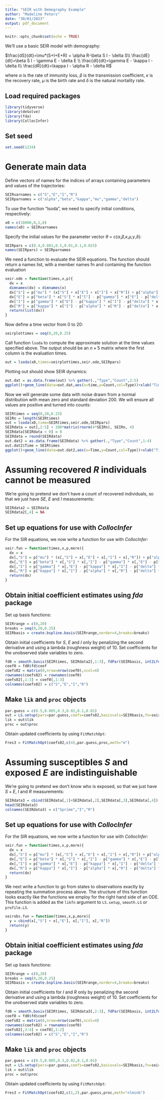 ```yaml
---
title: "SEIR with Demography Example"
author: "Madeline Peters"
date: "30/01/2023"
output: pdf_document
---
```


```r
knitr::opts_chunk$set(echo = TRUE)
```

We'll use a basic SEIR model with demography:

$\frac{dS}{dt}=\mu*(S+I+E+R) + \alpha R-\beta S I - \delta S\\ \frac{dE}{dt}=\beta S I - \gamma E - \delta E \\ \frac{dI}{dt}=\gamma E - \kappa I -\delta I\\ \frac{dR}{dt}=\kappa I - \alpha R - \delta R$ 

where $\alpha$ is the rate of immunity loss, $\beta$ is the transmission coefficient, $\kappa$ is the recovery rate, $\mu$ is the birth rate and $\delta$ is the natural mortality rate.

## Load required packages
```r
library(tidyverse)
library(deSolve)
library(fda)
library(CollocInfer)
```

## Set seed
```r
set.seed(1234)
```

# Generate main data
Define vectors of names for the indices of arrays containing parameters and values of the trajectories:
```r
SEIRvarnames = c("S","E","I","R")
SEIRparnames = c("alpha","beta","kappa","mu","gamma","delta")
```

To use the function "lsoda", we need to specify initial conditions, respectively:
```r
x0 = c(10000,0,1,0)
names(x0) = SEIRvarnames
```

Specify the initial values for the parameter vector $\theta$ = c($\alpha$,$\beta$,$\kappa$,$\mu$,$\gamma$,$\delta$):
```r
SEIRpars = c(0.4,0.001,0.5,0.01,0.1,0.025)
names(SEIRpars) = SEIRparnames
```

We need a function to evaluate the SEIR equations. The function should return a names list, with a member names fn and containing the function evaluation
```r
seir.ode = function(times,x,p){
  dx = x
  dimnames(dx) = dimnames(x)
  dx["S"] = p["mu"] * (x["S"] + x["E"] + x["I"] + x["R"]) + p["alpha"] * x["R"] - p["beta"] * x["S"] * x["I"] - p["delta"] * x["S"]
  dx["E"] = p["beta"] * x["S"] * x["I"] - p["gamma"] * x["E"] - p["delta"] * x["E"]
  dx["I"] = p["gamma"] * x["E"] - p["kappa"] * x["I"] - p["delta"] * x["I"]
  dx["R"] = p["kappa"] * x["I"] - p["alpha"] * x["R"] - p["delta"] * x["R"]
  return(list(dx))
}
```

Now define a time vector from 0 to 20:
```r
seirplottimes = seq(0,20,0.25)
```

Call function `lsoda` to compute the approximate solution at the time values specified above. The output should be an $n \times 5$ matrix where the first column is the evaluation times.
```r
out = lsoda(x0,times=seirplottimes,seir.ode,SEIRpars)
```

Plotting out should show SEIR dynamics:
```r
out.dat = as.data.frame(out) %>% gather(.,"Type","Count",2:5)
ggplot()+geom_line(data=out.dat,aes(x=time,y=Count,col=Type))+xlab("Time")+ylab("Count")+theme_classic()
```
Now we will generate some data with noise drawn from a normal distribution with mean zero and standard deviation 200. We will ensure all values are positive and turned into counts:
```r
SEIRtimes = seq(0,20,0.25)
SEIRn = length(SEIRtimes)
out = lsoda(x0,time=SEIRtimes,seir.ode,SEIRpars)
SEIRdata = out[,2:5] + 200*matrix(rnorm(4*SEIRn), SEIRn, 4)
SEIRdata[SEIRdata < 0] = 0
SEIRdata = round(SEIRdata)
out.dat2 = as.data.frame(SEIRdata) %>% gather(.,"Type","Count",1:4)
out.dat2$Time = SEIRtimes
ggplot()+geom_line(data=out.dat2,aes(x=Time,y=Count,col=Type))+xlab("Time")+ylab("Count")+theme_classic()
```

# Assuming recovered $R$ individuals cannot be measured

We're going to pretend we don't have a count of recovered individuals, so that we just have $SE$, $E$ and $I$ measurements:
```r
SEIRdata2 = SEIRdata
SEIRdata2[,4] = NA
```

## Set up equations for use with *CollocInfer*

For the SIR equations, we now write a function for use with *CollocInfer*:
```r
seir.fun = function(times,x,p,more){
  dx = x
  dx[,"S"] = p["mu"] * (x[,"S"] + x[,"E"] + x[,"I"] + x[,"R"]) + p["alpha"] * x[,"R"] - p["beta"] * x[,"S"] * x[,"I"] - p["delta"] * x[,"S"]
  dx[,"E"] = p["beta"] * x[,"S"] * x[,"I"] - p["gamma"] * x[,"E"] - p["delta"] * x[,"E"]
  dx[,"I"] = p["gamma"] * x[,"E"] - p["kappa"] * x[,"I"] - p["delta"] * x[,"I"]
  dx[,"R"] = p["kappa"] * x[,"I"] - p["alpha"] * x[,"R"] - p["delta"] * x[,"R"]
  return(dx)
}
```

## Obtain initial coefficient estimates using *fda* package

Set up basis functions:
```r
SEIRrange = c(0,20)
breaks = seq(0,20,0.25)
SEIRbasis = create.bspline.basis(SEIRrange,norder=4,breaks=breaks)
```

Obtain initial coefficients for $S$, $E$ and $I$ only by penalizing the second derivative and using a lambda (roughness weight) of 10. Set coefficients for the unobserved state variables to zero.
```r
fd0 = smooth.basis(SEIRtimes, SEIRdata2[,1:3], fdPar(SEIRbasis, int2Lfd(2), 10))
coef0 = fd0$fd$coef
coefs02 = matrix(0,nrow=nrow(coef0),ncol=4)
rownames(coefs02) = rownames(coef0)
coefs02[,1:3] = coef0[,1:3]
colnames(coefs02) = c("S","E","I","R")
```

## Make `lik` and `proc` objects
```r
par.guess = c(0.5,0.005,0.3,0.02,0.1,0.01)
out = LS.setup(pars=par.guess,coefs=coefs02,basisvals=SEIRbasis,fn=seir.fun,lambda=100,times=SEIRtimes)
lik = out$lik
proc = out$proc
```

Obtain updated coefficients by using `FitMatchOpt`:
```r
Fres3 = FitMatchOpt(coefs02,c(4),par.guess,proc,meth="m")
```

# Assuming susceptibles $S$ and exposed $E$ are indistinguishable

We're going to pretend we don't know who is exposed, so that we just have $S+E$, $I$ and $R$ measurements:
```r
SEIRdata3 = cbind(SEIRdata[,1]+SEIRdata[,2],SEIRdata[,3],SEIRdata[,4])
head(SEIRdata3)
colnames(SEIRdata3) = c("Sprime","I","R")
```

## Set up equations for use with *CollocInfer*

For the SIR equations, we now write a function for use with *CollocInfer*:
```r
seir.fun = function(times,x,p,more){
  dx = x
  dx[,"S"] = p["mu"] * (x[,"S"] + x[,"E"] + x[,"I"] + x[,"R"]) + p["alpha"] * x[,"R"] - p["beta"] * x[,"S"] * x[,"I"] - p["delta"] * x[,"S"]
  dx[,"E"] = p["beta"] * x[,"S"] * x[,"I"] - p["gamma"] * x[,"E"] - p["delta"] * x[,"E"]
  dx[,"I"] = p["gamma"] * x[,"E"] - p["kappa"] * x[,"I"] - p["delta"] * x[,"I"]
  dx[,"R"] = p["kappa"] * x[,"I"] - p["alpha"] * x[,"R"] - p["delta"] * x[,"R"]
  return(dx)
}
```

We next write a function to go from states to observations exactly by repeating the summation process above. The structure of this function looks exactly like the functions we employ for the right hand side of an ODE. This function is added as the `likfn` argument to `LS.setup`, `smooth.LS` or `profile.LS`.
```r
seirobs.fun = function(times,x,p,more){
  y = cbind(x[,"S"] + x[,"E"], x[,"I"], x[,"R"])
  return(y)
}
```

## Obtain initial coefficient estimates using *fda* package

Set up basis functions:
```r
SEIRrange = c(0,20)
breaks = seq(0,20,0.25)
SEIRbasis = create.bspline.basis(SEIRrange,norder=4,breaks=breaks)
```

Obtain initial coefficients for $I$ and $R$ only by penalizing the second derivative and using a lambda (roughness weight) of 10. Set coefficients for the unobserved state variables to zero.
```r
fd0 = smooth.basis(SEIRtimes, SEIRdata3[,2:3], fdPar(SEIRbasis, int2Lfd(2), 10))
coef0 = fd0$fd$coef
coefs02 = matrix(0,nrow=nrow(coef0),ncol=4)
rownames(coefs02) = rownames(coef0)
coefs02[,3:4] = coef0[,1:2]
colnames(coefs02) = c("S","E","I","R")
```

## Make `lik` and `proc` objects
```r
par.guess = c(0.5,0.005,0.3,0.02,0.1,0.01)
out = LS.setup(pars=par.guess,coefs=coefs02,basisvals=SEIRbasis,fn=seir.fun,lambda=100,times=SEIRtimes,likfn=seirobs.fun)
lik = out$lik
proc = out$proc
```

Obtain updated coefficients by using `FitMatchOpt`:
```r
Fres3 = FitMatchOpt(coefs02,c(1,2),par.guess,proc,meth="nlminb")
```